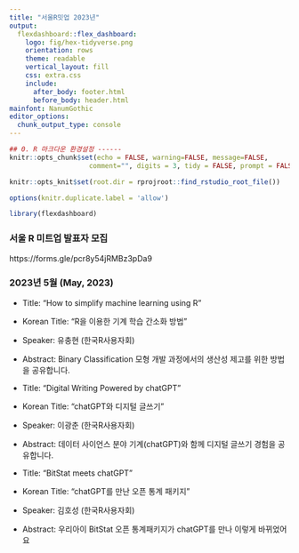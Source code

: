 ```yaml
---
title: "서울R밋업 2023년"
output:
  flexdashboard::flex_dashboard:
    logo: fig/hex-tidyverse.png
    orientation: rows
    theme: readable
    vertical_layout: fill
    css: extra.css
    include:
      after_body: footer.html
      before_body: header.html
mainfont: NanumGothic
editor_options:
  chunk_output_type: console
---
```


```r
## 0. R 마크다운 환경설정 ------
knitr::opts_chunk$set(echo = FALSE, warning=FALSE, message=FALSE,
                    comment="", digits = 3, tidy = FALSE, prompt = FALSE, fig.align = 'center')

knitr::opts_knit$set(root.dir = rprojroot::find_rstudio_root_file())

options(knitr.duplicate.label = 'allow')

library(flexdashboard)
```


### 서울 R 미트업 발표자 모집

https://forms.gle/pcr8y54jRMBz3pDa9

### 2023년 5월 (May, 2023)

- Title: “How to simplify machine learning using R”
- Korean Title: “R을 이용한 기계 학습 간소화 방법”
- Speaker: 유충현 (한국R사용자회)
- Abstract: Binary Classification 모형 개발 과정에서의 생산성 제고를 위한 방법을 공유합니다.

- Title: “Digital Writing Powered by chatGPT”
- Korean Title: “chatGPT와 디지털 글쓰기”
- Speaker: 이광춘 (한국R사용자회)
- Abstract: 데이터 사이언스 분야 기계(chatGPT)와 함께 디지털 글쓰기 경험을 공유합니다.

- Title: “BitStat meets chatGPT”
- Korean Title: “chatGPT를 만난 오픈 통계 패키지”
- Speaker: 김호성 (한국R사용자회)
- Abstract: 우리아이 BitStat 오픈 통계패키지가 chatGPT를 만나 이렇게 바뀌었어요

